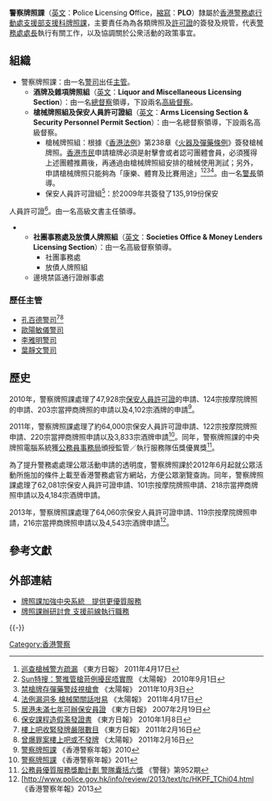 {{Pathnav|香港警務處|香港警務處架構|行動處|支援部|支援科|牌照課|frame=1}}
{{增加來源|time=2017-06-29}}
{{Infobox law enforcement agency
|unit_name = 警察牌照課<br />{{lang|en|Police Licensing Office}}
|image =
|caption =
|country = {{HK}}
|type =
|branch = [[香港警務處|香港警務處]]
|dates = 
|specialization = 簽發及規管[[牌照|牌照]]等
|command_structure = [[行動處|行動處]][[支援部|支援部]][[支援科|支援科]][[牌照課|牌照課]]
|size = 
|garrison = [[香港|香港]][[香港島|香港島]][[灣仔區|灣仔區]][[灣仔|灣仔]][[軍器廠街|軍器廠街]]一號[[香港警察總部|香港警察總部]][[警政大樓|警政大樓]]12至13樓
|ceremonial_chief =
|nickname = 
|motto = 
|colors =
|march =
|mascot =
|battles = 
|current_commander = [[葉靜文|葉靜文]][[警司|警司]]
|notable_commanders =
|anniversaries =
|decorations =
|identification_symbol =
|identification_symbol_label =
}}

'''警察牌照課'''（[[英文|英文]]：'''P'''olice '''L'''icensing '''O'''ffice，[[縮寫|縮寫]]：'''PLO'''）隸屬於[[香港警務處|香港警務處]][[行動處|行動處]][[支援部|支援部]][[支援科|支援科]][[牌照課|牌照課]]，主要責任為為各類牌照及[[許可證|許可證]]的簽發及規管，代表[[警務處處長|警務處處長]]執行有關工作，以及協調關於公衆活動的政策事宜。

== 組織 ==
*警察牌照課：由一名[[警司|警司]]出任[[主管|主管]]。
**'''酒牌及雜項牌照組'''（[[英文|英文]]：'''Liquor and Miscellaneous Licensing Section'''）：由一名[[總督察|總督察]]領導，下設兩名[[高級督察|高級督察]]。
**'''槍械牌照組及保安人員許可證組'''（[[英文|英文]]：'''Arms Licensing Section & Security Personnel Permit Section'''）：由一名總督察領導，下設兩名高級督察。
***槍械牌照組：根據《[[香港法例|香港法例]]》第238章《[[火器及彈藥條例|火器及彈藥條例]]》簽發槍械牌照。[[香港市民|香港市民]]申請槍牌必須是射擊會或者認可團體會員，必須獲得上述團體推薦後，再通過由槍械牌照組安排的槍械使用測試；另外，申請槍械牌照只能夠為「康樂、體育及比賽用途」<ref>[http://orientaldaily.on.cc/cnt/news/20110417/00176_004.html 巡查槍械警方疏漏] {{Wayback|url=http://orientaldaily.on.cc/cnt/news/20110417/00176_004.html |date=20120725105755 }} 《東方日報》 2011年4月17日</ref><ref>[http://the-sun.on.cc/cnt/news/20100901/00410_021.html Sun特搜：警推管槍苛例擾民唔實際] {{Wayback|url=http://the-sun.on.cc/cnt/news/20100901/00410_021.html |date=20100904032952 }} 《太陽報》 2010年9月1日</ref><ref>[http://the-sun.on.cc/cnt/news/20111003/00407_066.html 禁槍牌存彈藥警歧視槍會] {{Wayback|url=http://the-sun.on.cc/cnt/news/20111003/00407_066.html |date=20131229035515 }} 《太陽報》 2011年10月3日</ref><ref>[http://the-sun.on.cc/cnt/news/20110417/00407_019.html 法例漏洞多 槍械闖關話咁易] {{Wayback|url=http://the-sun.on.cc/cnt/news/20110417/00407_019.html |date=20110921012707 }} 《太陽報》 2011年4月17日</ref>。由一名[[警長|警長]]領導。
***保安人員許可證組<ref>[http://orientaldaily.on.cc/archive/20070219/com/com_e3cnt.html 居港未滿七年可辦保安員證] {{Wayback|url=http://orientaldaily.on.cc/archive/20070219/com/com_e3cnt.html |date=20131229035549 }} 《東方日報》 2007年2月19日</ref>：於2009年共簽發了135,919份保安
人員許可證<ref>[http://orientaldaily.on.cc/cnt/news/20100108/00196_001.html 保安課程造假濫發證書] {{Wayback|url=http://orientaldaily.on.cc/cnt/news/20100108/00196_001.html |date=20101029211438 }} 《東方日報》 2010年1月8日</ref>。由一名高級文書主任領導。
**'''社團事務處及放債人牌照組'''（[[英文|英文]]：'''Societies Office & Money Lenders Licensing Section'''）：由一名高級督察領導。
***社團事務處
***放債人牌照組
**邊境禁區通行證辦事處

=== 歷任主管 ===
{{動態列表}}
*[[孔百德|孔百德]][[警司|警司]]<ref>[http://orientaldaily.on.cc/cnt/news/20110216/00176_036.html 樓上吧收緊發牌嚴限數目] {{Wayback|url=http://orientaldaily.on.cc/cnt/news/20110216/00176_036.html |date=20131229035535 }}《東方日報》 2011年2月16日</ref><ref>[http://the-sun.on.cc/cnt/news/20110216/00407_044.html 曾爆罪案樓上吧或不發牌] {{Wayback|url=http://the-sun.on.cc/cnt/news/20110216/00407_044.html |date=20131229035750 }} 《太陽報》 2011年2月16日</ref>
*[[歐陽敏儀|歐陽敏儀]][[警司|警司]]
*[[李雅明|李雅明]][[警司|警司]]
*[[葉靜文|葉靜文]][[警司|警司]]

== 歷史 ==
2010年，警察牌照課處理了47,928宗[[保安人員許可證|保安人員許可證]]的申請、124宗按摩院牌照的申請、203宗當押商牌照的申請以及4,102宗酒牌的申請<ref>[http://www.police.gov.hk/info/review/2010/tc/pdf/TC_E_operations.pdf 警察牌照課] {{Wayback|url=http://www.police.gov.hk/info/review/2010/tc/pdf/TC_E_operations.pdf |date=20131029204255 }} 《香港警察年報》2010</ref>。

2011年，警察牌照課處理了約64,000宗保安人員許可證申請、122宗按摩院牌照申請、220宗當押商牌照申請以及3,833宗酒牌申請<ref>[http://www.police.gov.hk/info/review/2011/ 警察牌照課] {{Wayback|url=http://www.police.gov.hk/info/review/2011/ |date=20130922091113 }} 《香港警察年報》2011</ref>。同年，警察牌照課的中央牌照電腦系統獲[[公務員事務局|公務員事務局]]頒授監管／執行服務隊伍獎優異獎<ref>[http://www.police.gov.hk/offbeat/952/chi/p02.htm 公務員優質服務獎勵計劃  警隊囊括六獎] {{Wayback|url=http://www.police.gov.hk/offbeat/952/chi/p02.htm |date=20111104024850 }} 《警聲》第952期</ref>。

為了提升警務處處理公眾活動申請的透明度，警察牌照課於2012年6月起就公眾活動所施加的條件上載至香港警務處官方網站，方便公眾瀏覽查詢。同年，警察牌照課處理了62,081宗保安人員許可證申請、101宗按摩院牌照申請、218宗當押商牌照申請以及4,184宗酒牌申請。

2013年，警察牌照課處理了64,060宗保安人員許可證申請、119宗按摩院牌照申請，216宗當押商牌照申請以及4,543宗酒牌申請<ref>[http://www.police.gov.hk/info/review/2013/text/tc/HKPF_TChi04.html {{Wayback|url=http://www.police.gov.hk/info/review/2013/text/tc/HKPF_TChi04.html |date=20141030071446 }} 《香港警察年報》2013</ref>。

== 參考文獻 ==
{{Reflist}}

== 外部連結 ==
* [http://www.police.gov.hk/offbeat/935/chi/ 牌照課加強中央系統　提供更優質服務]{{Wayback|url=http://www.police.gov.hk/offbeat/935/chi/ |date=20140310025953 }}
* [http://www.police.gov.hk/offbeat/969/chi/n08.htm 牌照課辦研討會 支援前線執行職務]{{Wayback|url=http://www.police.gov.hk/offbeat/969/chi/n08.htm |date=20180617003703 }}

{{-}}
{{HKPF architecture}}

[[Category:香港警察|Category:香港警察]]